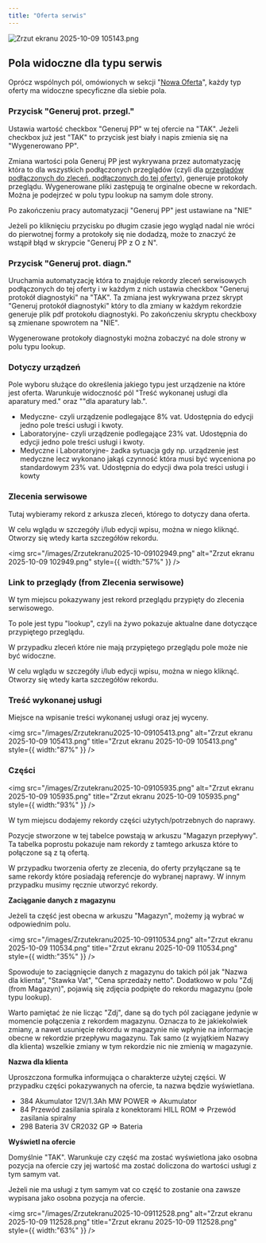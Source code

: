 ```yaml
---
title: "Oferta serwis"
---
```


![Zrzut ekranu 2025-10-09 105143.png](/images/Zrzutekranu2025-10-09105143.png)

## Pola widoczne dla typu serwis

Oprócz wspólnych pól, omówionych w sekcji "[Nowa Oferta](https://tiemed.mintlify.app/Nowa%20oferta#edycja-nowej-oferty-wsp%C3%B3lne-pola)", każdy typ oferty ma widoczne specyficzne dla siebie pola.

### Przycisk "Generuj prot. przegl."

Ustawia wartość checkbox "Generuj PP" w tej ofercie na "TAK". Jeżeli checkbox już jest "TAK" to przycisk jest biały i napis zmienia się na "Wygenerowano PP".

Zmiana wartości pola Generuj PP jest wykrywana przez automatyzację która to dla wszystkich podłączonych przeglądów (czyli dla [przeglądów podłączonych do zleceń, podłączonych do tej oferty](przegl)), generuje protokoły przeglądu. Wygenerowane pliki zastępują te orginalne obecne w rekordach. Można je podejrzeć w polu typu lookup na samym dole strony.

Po zakończeniu pracy automatyzacji "Generuj PP" jest ustawiane na "NIE"

<Note>
  Jeżeli po kliknięciu przycisku po długim czasie jego wygląd nadal nie wróci do pierwotnej formy a protokoły się nie dodadzą, może to znaczyć że wstąpił błąd w skrypcie "Generuj PP z O z N".
</Note>

### Przycisk "Generuj prot. diagn."

Uruchamia automatyzację która to znajduje rekordy zleceń serwisowych podłączonych do tej oferty i w każdym z nich ustawia checkbox "Generuj protokół diagnostyki" na "TAK". Ta zmiana jest wykrywana przez skrypt "Generuj protokół diagnostyki" który to dla zmiany w każdym rekordzie generuje plik pdf protokołu diagnostyki. Po zakończeniu skryptu checkboxy są zmienane spowrotem na "NIE".

Wygenerowane protokoły diagnostyki można zobaczyć na dole strony w polu typu lookup.

### Dotyczy urządzeń

Pole wyboru służące do określenia jakiego typu jest urządzenie na które jest oferta. Warunkuje widoczność pól "Treść wykonanej usługi dla aparatury med." oraz ""dla aparatury lab.".

- Medyczne- czyli urządzenie podlegające 8% vat. Udostępnia do edycji jedno pole treści usługi i kwoty.
- Laboratoryjne- czyli urządzenie podlegające 23% vat. Udostępnia do edycji jedno pole treści usługi i kwoty.
- Medyczne i Laboratoryjne- żadka sytuacja gdy np. urządzenie jest medyczne lecz wykonano jakąś czynność która musi być wyceniona po standardowym 23% vat. Udostępnia do edycji dwa pola treści usługi i kowty

### Zlecenia serwisowe

Tutaj wybieramy rekord z arkusza zleceń, którego to dotyczy dana oferta.

W celu wglądu w szczegóły i/lub edycji wpisu, można w niego kliknąć. Otworzy się wtedy karta szczegółów rekordu.

<img
  src="/images/Zrzutekranu2025-10-09102949.png"
  alt="Zrzut ekranu 2025-10-09 102949.png"
  style={{ width:"57%" }}
/>

### Link to przeglądy (from Zlecenia serwisowe)

W tym miejscu pokazywany jest rekord przeglądu przypięty do zlecenia serwisowego.

To pole jest typu "lookup", czyli na żywo pokazuje aktualne dane dotyczące przypiętego przeglądu.

W przypadku zleceń które nie mają przypiętego przeglądu pole może nie być widoczne.

W celu wglądu w szczegóły i/lub edycji wpisu, można w niego kliknąć. Otworzy się wtedy karta szczegółów rekordu.

### Treść wykonanej usługi

Miejsce na wpisanie treści wykonanej usługi oraz jej wyceny.

<img
  src="/images/Zrzutekranu2025-10-09105413.png"
  alt="Zrzut ekranu 2025-10-09 105413.png"
  title="Zrzut ekranu 2025-10-09 105413.png"
  style={{ width:"87%" }}
/>

### Części

<img
  src="/images/Zrzutekranu2025-10-09105935.png"
  alt="Zrzut ekranu 2025-10-09 105935.png"
  title="Zrzut ekranu 2025-10-09 105935.png"
  style={{ width:"93%" }}
/>

W tym miejscu dodajemy rekordy części użytych/potrzebnych do naprawy.

Pozycje stworzone w tej tabelce powstają w arkuszu "Magazyn przepływy". Ta tabelka poprostu pokazuje nam rekordy z tamtego arkusza które to połączone są z tą ofertą.

W przypadku tworzenia oferty ze zlecenia, do oferty przyłączane są te same rekordy które posiadają referencje do wybranej naprawy. W innym przypadku musimy ręcznie utworzyć rekordy.

**Zaciąganie danych z magazynu**

Jeżeli ta część jest obecna w arkuszu "Magazyn", możemy ją wybrać w odpowiednim polu.

<img
  src="/images/Zrzutekranu2025-10-09110534.png"
  alt="Zrzut ekranu 2025-10-09 110534.png"
  title="Zrzut ekranu 2025-10-09 110534.png"
  style={{ width:"35%" }}
/>

Spowoduje to zaciągnięcie danych z magazynu do takich pól jak "Nazwa dla klienta", "Stawka Vat", "Cena sprzedaży netto". Dodatkowo w polu "Zdj (from Magazyn)", pojawią się zdjęcia podpięte do rekordu magazynu (pole typu lookup).

Warto pamiętać że nie licząc "Zdj", dane są do tych pól zaciągane jedynie w momencie połączenia z rekordem magazynu. Oznacza to że jakiekolwiek zmiany, a nawet usunięcie rekordu w magazynie nie wpłynie na informacje obecne w rekordzie przepływu magazynu. Tak samo (z wyjątkiem Nazwy dla klienta) wszelkie zmiany w tym rekordzie nic nie zmienią w magazynie.

**Nazwa dla klienta**

Uproszczona formułka informująca o charakterze użytej części. W przypadku części pokazywanych na ofercie, ta nazwa będzie wyświetlana.

- 384 Akumulator 12V/1.3Ah MW POWER =\> Akumulator
- 84 Przewód zasilania spirala z konektorami HILL ROM =\> Przewód zasilania spiralny
- 298 Bateria 3V CR2032 GP =\> Bateria

**Wyświetl na ofercie**

Domyślnie "TAK". Warunkuje czy część ma zostać wyświetlona jako osobna pozycja na ofercie czy jej wartość ma zostać doliczona do wartości usługi z tym samym vat.

Jeżeli nie ma usługi z tym samym vat co część to zostanie ona zawsze wypisana jako osobna pozycja na ofercie.

<img
  src="/images/Zrzutekranu2025-10-09112528.png"
  alt="Zrzut ekranu 2025-10-09 112528.png"
  title="Zrzut ekranu 2025-10-09 112528.png"
  style={{ width:"63%" }}
/>